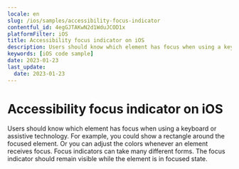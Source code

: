 ```yaml
---
locale: en
slug: /ios/samples/accessibility-focus-indicator
contentful_id: 4egGJTAKwN2d1WduJCOD1x
platformFilter: iOS
title: Accessibility focus indicator on iOS
description: Users should know which element has focus when using a keyboard or assistive technology.
keywords: [iOS code sample]
date: 2023-01-23
last_update:
  date: 2023-01-23
---
```


# Accessibility focus indicator on iOS

Users should know which element has focus when using a keyboard or assistive technology. For example, you could show a rectangle around the focused element. Or you can adjust the colors whenever an element receives focus. Focus indicators can take many different forms. The focus indicator should remain visible while the element is in focused state.

<CodeSample id="accessibility-focus-indicator" locale="en" platform="ios"/>
